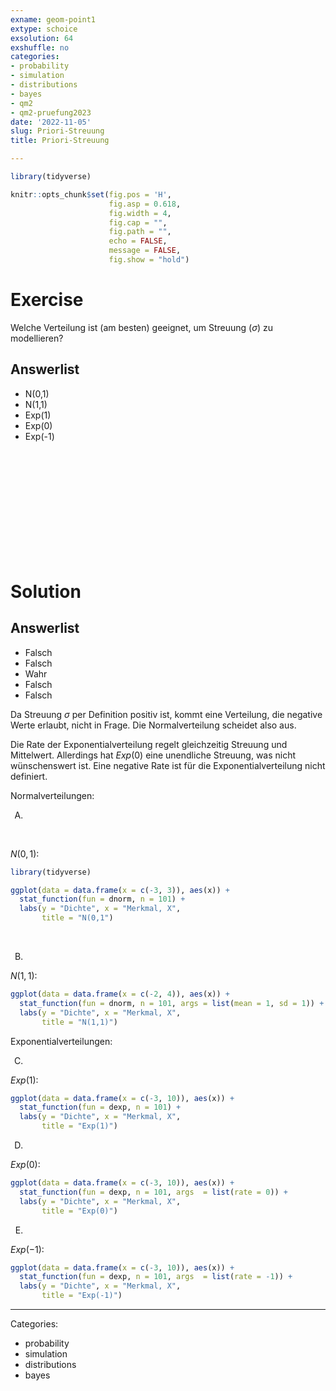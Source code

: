 ```yaml
---
exname: geom-point1
extype: schoice
exsolution: 64
exshuffle: no
categories:
- probability
- simulation
- distributions
- bayes
- qm2
- qm2-pruefung2023
date: '2022-11-05'
slug: Priori-Streuung
title: Priori-Streuung

---
```





```r
library(tidyverse)

```


```r
knitr::opts_chunk$set(fig.pos = 'H',
                      fig.asp = 0.618,
                      fig.width = 4,
                      fig.cap = "", 
                      fig.path = "",
                      echo = FALSE,
                      message = FALSE,
                      fig.show = "hold")
```






# Exercise

Welche Verteilung ist (am besten) geeignet, um Streuung ($\sigma$) zu modellieren?

Answerlist
----------
* N(0,1)
* N(1,1)
* Exp(1)
* Exp(0)
* Exp(-1)




</br>
</br>
</br>
</br>
</br>
</br>
</br>
</br>
</br>
</br>

# Solution



Answerlist
----------


* Falsch
* Falsch
* Wahr
* Falsch
* Falsch

Da Streuung $\sigma$ per Definition positiv ist, 
kommt eine Verteilung, die negative Werte erlaubt, nicht in Frage. 
Die Normalverteilung scheidet also aus.

Die Rate der Exponentialverteilung regelt gleichzeitig Streuung und Mittelwert.
Allerdings hat $Exp(0)$ eine unendliche Streuung, was nicht wünschenswert ist.
Eine negative Rate ist für die Exponentialverteilung nicht definiert.



Normalverteilungen:

A)

</br>

$N(0,1)$:

```r
library(tidyverse)

ggplot(data = data.frame(x = c(-3, 3)), aes(x)) +
  stat_function(fun = dnorm, n = 101) +
  labs(y = "Dichte", x = "Merkmal, X",
       title = "N(0,1")
```


</br>

B)


$N(1,1)$:


```r
ggplot(data = data.frame(x = c(-2, 4)), aes(x)) +
  stat_function(fun = dnorm, n = 101, args = list(mean = 1, sd = 1)) +
  labs(y = "Dichte", x = "Merkmal, X",
       title = "N(1,1)")
```


Exponentialverteilungen:

C)

$Exp(1)$:


```r
ggplot(data = data.frame(x = c(-3, 10)), aes(x)) +
  stat_function(fun = dexp, n = 101) +
  labs(y = "Dichte", x = "Merkmal, X",
       title = "Exp(1)")
```


D)

$Exp(0)$:


```r
ggplot(data = data.frame(x = c(-3, 10)), aes(x)) +
  stat_function(fun = dexp, n = 101, args  = list(rate = 0)) +
  labs(y = "Dichte", x = "Merkmal, X",
       title = "Exp(0)")
```



E)

$Exp(-1)$:


```r
ggplot(data = data.frame(x = c(-3, 10)), aes(x)) +
  stat_function(fun = dexp, n = 101, args  = list(rate = -1)) +
  labs(y = "Dichte", x = "Merkmal, X",
       title = "Exp(-1)")
```





---

Categories: 

- probability
- simulation
- distributions
- bayes

